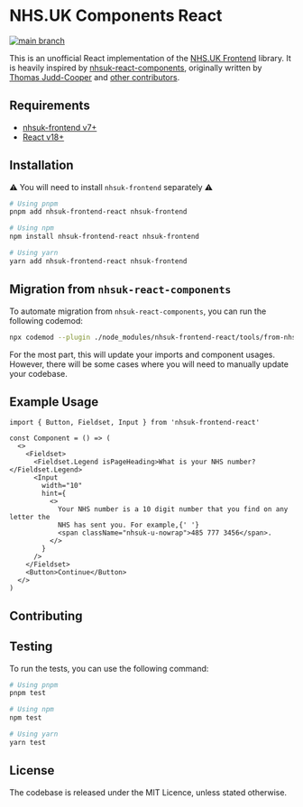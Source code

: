 # NHS.UK Components React

[![main branch](https://github.com/rowellx68/nhs-components/actions/workflows/ci.yml/badge.svg?branch=main)](https://github.com/rowellx68/nhs-components/actions?query=branch%3Amain)

This is an unofficial React implementation of the [NHS.UK Frontend](https://github.com/nhsuk/nhsuk-frontend) library. It is heavily inspired by [nhsuk-react-components](https://github.com/NHSDigital/nhsuk-react-components), originally written by [Thomas Judd-Cooper](https://github.com/Tomdangov) and [other contributors](https://github.com/NHSDigital/nhsuk-react-components/graphs/contributors).

## Requirements

- [nhsuk-frontend v7+](https://github.com/nhsuk/nhsuk-frontend)
- [React v18+](https://reactjs.org/)

## Installation

⚠️ You will need to install `nhsuk-frontend` separately ⚠️

```bash
# Using pnpm
pnpm add nhsuk-frontend-react nhsuk-frontend

# Using npm
npm install nhsuk-frontend-react nhsuk-frontend

# Using yarn
yarn add nhsuk-frontend-react nhsuk-frontend
```

## Migration from `nhsuk-react-components`

To automate migration from `nhsuk-react-components`, you can run the following codemod:

```bash
npx codemod --plugin ./node_modules/nhsuk-frontend-react/tools/from-nhsuk-react-components-migrator.ts ./src
```

For the most part, this will update your imports and component usages. However, there will be some cases where you will need to manually update your codebase.

## Example Usage

```tsx
import { Button, Fieldset, Input } from 'nhsuk-frontend-react'

const Component = () => (
  <>
    <Fieldset>
      <Fieldset.Legend isPageHeading>What is your NHS number?</Fieldset.Legend>
      <Input
        width="10"
        hint={
          <>
            Your NHS number is a 10 digit number that you find on any letter the
            NHS has sent you. For example,{' '}
            <span className="nhsuk-u-nowrap">485 777 3456</span>.
          </>
        }
      />
    </Fieldset>
    <Button>Continue</Button>
  </>
)
```

## Contributing

## Testing

To run the tests, you can use the following command:

```bash
# Using pnpm
pnpm test

# Using npm
npm test

# Using yarn
yarn test
```

## License

The codebase is released under the MIT Licence, unless stated otherwise.
